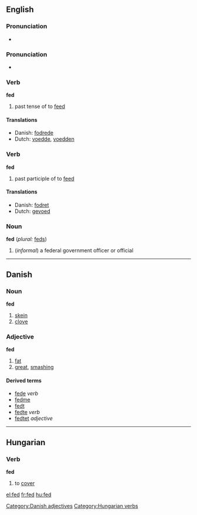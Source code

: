 ==English==

===Pronunciation===
*{{audio|en-us-fed.ogg|Audio (US)}}

=== Pronunciation ===
*{{IPA|/fεt/}}

===Verb===
'''fed'''

# past tense of to [[feed]]

====Translations====
*Danish: [[fodrede]]
*Dutch: [[voedde]], [[voedden]]

===Verb===
'''fed'''

# past participle of to [[feed]]

====Translations====
*Danish: [[fodret]]
*Dutch: [[gevoed]]

===Noun===
'''fed''' (''plural:'' [[feds]])

#(''informal'') a federal government officer or official


----

==Danish==
===Noun===
'''fed''' {{n}}

# [[skein]]
# [[clove]]

===Adjective===
'''fed'''

# [[fat]]
# [[great]], [[smashing]]

[[Category:Danish adjectives]]

====Derived terms====
*[[fede]] ''verb''
*[[fedme]] {{c}}
*[[fedt]] {{n}}
*[[fedte]] ''verb''
*[[fedtet]] ''adjective''


----

==Hungarian==

===Verb===
'''fed'''

#to [[cover]]

[[Category:Hungarian verbs]]

[[el:fed]]
[[fr:fed]]
[[hu:fed]]